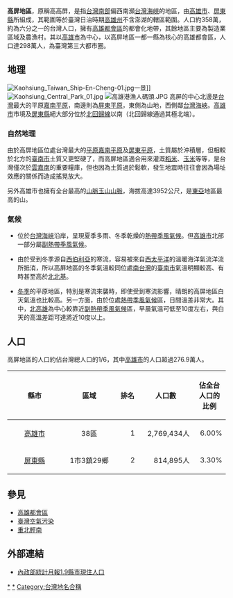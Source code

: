 '''高屏地區'''，原稱高高屏，是指[[台灣|台灣]][[南部|南部]]偏西南瀕[[台灣海峽|台灣海峽]]的地區，由[[高雄市|高雄市]]、[[屏東縣|屏東縣]]所組成，其範圍等於臺灣日治時期[[高雄州|高雄州]]不含澎湖的轄區範圍。人口約358萬，約為六分之一的台灣人口，擁有[[高雄都會區|高雄都會區]]的都會化地帶，其餘地區主要為製造業區域及農漁村。其以[[高雄市|高雄市]]為中心，以高屏地區一都一縣為核心的高雄都會區，人口達298萬人，為臺灣第三大都市圈。
{{Infobox
| image =
|bodyclass    = bordered
|abovestyle   = background-color:#09c; text-align:center;
|above        = '''高屏'''的資料
|headerstyle  = background-color: skyblue
|header1      = 1都1縣合計
|label2       = 國家
|data2        = {{ROC-TW}}
|label3       = 面積
|data3        = '''5,723.2162'''km²
|label4       = 總人口
|data4        = '''3.584.329'''<br />（2020年8月）
|label5       = 人口密度
|data5        = '''626.28'''人/km²<br />（2020年8月）
|header6      = 位置
|data7        = 
}}

== 地理 ==

[[File:Kaohsiung_Taiwan_Ship-En-Cheng-01.jpg|thumb]]一景]]
[[File:Kaohsiung_Central_Park_01.jpg|thumb]]
[[File:高雄港漁人碼頭.JPG|thumb]]
高屏的中心北邊是[[台灣|台灣]]最大的平原[[嘉南平原|嘉南平原]]，南邊則為[[屏東平原|屏東平原]]，東側為山地，西側鄰[[台灣海峽|台灣海峽]]。[[高雄市|高雄市]]市境及[[屏東縣|屏東縣]]絕大部分位於[[北回歸線|北回歸線]]以南（北回歸線通過其極北端）。

=== 自然地理 ===



由於高屏地區位處台灣最大的[[平原|平原]][[嘉南平原|嘉南平原]]及[[屏東平原|屏東平原]]，土質屬於沖積層，但相較於北方的[[臺南市|臺南市]]土質又更堅硬了，而高屏地區適合用來灌溉[[稻米|稻米]]、[[玉米|玉米]]等等，是台灣僅次於[[雲嘉南|雲嘉南]]的重要糧庫，但也因為土質過於鬆軟，發生地震時往往會因為場址效應的關係而造成搖晃放大。

另外高雄市也擁有全台最高的[[山脈|山脈]][[玉山山脈|玉山山脈]]，海拔高達3952公尺，是[[東亞|東亞]]地區最高的山。

=== 氣候 ===

*位於[[台灣海峽|台灣海峽]]沿岸，呈現夏季多雨、冬季乾燥的[[熱帶季風氣候|熱帶季風氣候]]。但[[高雄市|高雄市]]北部一部分屬[[副熱帶季風氣候|副熱帶季風氣候]]。

*由於受到冬季源自[[西伯利亞|西伯利亞]]的寒流，容易被來自[[西太平洋|西太平洋]]的溫暖海洋氣流洋流所抵消，所以高屏地區的冬季氣溫較同位處[[南台灣|南台灣]]的[[臺南市|臺南市]]氣溫明顯較高、有時甚至高於[[北北基|北北基]]。

*[[冬季|冬季]]的平原地區，特別是寒流來襲時，即使受到寒流影響，晴朗的高屏地區白天氣溫也比較高。另一方面，由於位處[[熱帶季風氣候|熱帶季風氣候]]區，日間溫差非常大。其中，[[高雄市|北高雄]]為中心較靠近[[副熱帶季風氣候|副熱帶季風氣候]]區，早晨氣溫可低至10度左右，與白天的高溫差距可達將近10度以上。

== 人口 ==

高屏地區的人口約佔台灣總人口的1/6，其中[[高雄市|高雄市]]的人口超過276.9萬人。

{| class="wikitable"
|-
! width=25%|縣市
! width=25%|區域
! width=10%|排名
! width=25%|人口數
! width=15%|佔全台人口的比例
|-
| align=center|[[高雄市|高雄市]]
| align=center|38區
| align=right|1
| align=right|2,769,434人
| align=right|6.00%
|-
| align=center|[[屏東縣|屏東縣]]
| align=center|1市3鎮29鄉
| align=right|2
| align=right|814,895人
| align=right|3.30%
|}

==參見==
*[[高雄都會區|高雄都會區]]
*[[臺灣空氣污染|臺灣空氣污染]]
*[[重北輕南|重北輕南]]

== 外部連結 ==
*[https://web.archive.org/web/20141026121339/http://sowf.moi.gov.tw/stat/month/list.htm 內政部統計月報1.9縣市現住人口]

{{中華民國自由地區地理區劃}}

{{高雄}}

{{portal bar|中華民國|台灣|高雄|屏東}}
[[Category:高雄市地理|*]]
[[Category:屏東縣地理|*]]
[[Category:台灣地名合稱|Category:台灣地名合稱]]